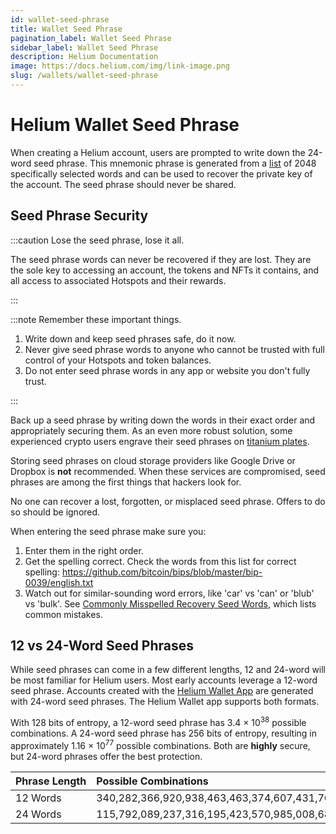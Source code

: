 ```yaml
---
id: wallet-seed-phrase
title: Wallet Seed Phrase
pagination_label: Wallet Seed Phrase
sidebar_label: Wallet Seed Phrase
description: Helium Documentation
image: https://docs.helium.com/img/link-image.png
slug: /wallets/wallet-seed-phrase
---
```



# Helium Wallet Seed Phrase

When creating a Helium account, users are prompted to write down the 24-word seed phrase. This
mnemonic phrase is generated from a
[list](https://github.com/bitcoin/bips/blob/master/bip-0039/english.txt) of 2048 specifically
selected words and can be used to recover the private key of the account. The seed phrase should
never be shared.

## Seed Phrase Security

:::caution Lose the seed phrase, lose it all.

The seed phrase words can never be recovered if they are lost. They are the sole key to accessing an
account, the tokens and NFTs it contains, and all access to associated Hotspots and their rewards.

:::

:::note Remember these important things.

1. Write down and keep seed phrases safe, do it now.
1. Never give seed phrase words to anyone who cannot be trusted with full control of your Hotspots
   and token balances.
1. Do not enter seed phrase words in any app or website you don't fully trust.

:::

Back up a seed phrase by writing down the words in their exact order and appropriately securing
them. As an even more robust solution, some experienced crypto users engrave their seed phrases on
[titanium plates](https://www.amazon.com/s?k=titanium+seed+phrase+plate).

Storing seed phrases on cloud storage providers like Google Drive or Dropbox is **not** recommended.
When these services are compromised, seed phrases are among the first things that hackers look for.

No one can recover a lost, forgotten, or misplaced seed phrase. Offers to do so should be ignored.

When entering the seed phrase make sure you:

1. Enter them in the right order.
1. Get the spelling correct. Check the words from this list for correct spelling:
   https://github.com/bitcoin/bips/blob/master/bip-0039/english.txt
1. Watch out for similar-sounding word errors, like 'car' vs 'can' or 'blub' vs 'bulk'. See
   [Commonly Misspelled Recovery Seed Words](https://trezor.io/support/a/commonly-misspelled-recovery-seed-words),
   which lists common mistakes.

## 12 vs 24-Word Seed Phrases

While seed phrases can come in a few different lengths, 12 and 24-word will be most familiar for
Helium users. Most early accounts leverage a 12-word seed phrase. Accounts created with the
[Helium Wallet App](/wallets/helium-wallet-app) are generated with 24-word seed phrases. The Helium
Wallet app supports both formats.

With 128 bits of entropy, a 12-word seed phrase has 3.4 × 10<sup>38</sup> possible combinations. A
24-word seed phrase has 256 bits of entropy, resulting in approximately 1.16 × 10<sup>77</sup>
possible combinations. Both are **highly** secure, but 24-word phrases offer the best protection.

| Phrase Length | Possible Combinations                                                                                   |
| :------------ | :------------------------------------------------------------------------------------------------------ |
| 12 Words      | 340,282,366,920,938,463,463,374,607,431,768,211,456                                                     |
| 24 Words      | 115,792,089,237,316,195,423,570,985,008,687,907,853,269,984,665,640,564,039,457,584,007,913,129,639,936 |

